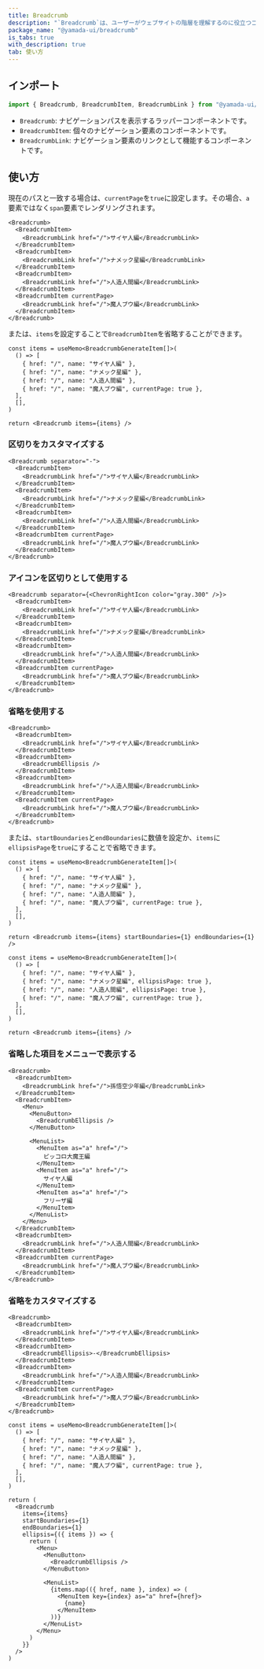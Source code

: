 ```yaml
---
title: Breadcrumb
description: "`Breadcrumb`は、ユーザーがウェブサイトの階層を理解するのに役立つコンポーネントです。"
package_name: "@yamada-ui/breadcrumb"
is_tabs: true
with_description: true
tab: 使い方
---
```


## インポート

```ts
import { Breadcrumb, BreadcrumbItem, BreadcrumbLink } from "@yamada-ui/react"
```

- `Breadcrumb`: ナビゲーションパスを表示するラッパーコンポーネントです。
- `BreadcrumbItem`: 個々のナビゲーション要素のコンポーネントです。
- `BreadcrumbLink`: ナビゲーション要素のリンクとして機能するコンポーネントです。

## 使い方

現在のパスと一致する場合は、`currentPage`を`true`に設定します。その場合、`a`要素ではなく`span`要素でレンダリングされます。

```tsx
<Breadcrumb>
  <BreadcrumbItem>
    <BreadcrumbLink href="/">サイヤ人編</BreadcrumbLink>
  </BreadcrumbItem>
  <BreadcrumbItem>
    <BreadcrumbLink href="/">ナメック星編</BreadcrumbLink>
  </BreadcrumbItem>
  <BreadcrumbItem>
    <BreadcrumbLink href="/">人造人間編</BreadcrumbLink>
  </BreadcrumbItem>
  <BreadcrumbItem currentPage>
    <BreadcrumbLink href="/">魔人ブウ編</BreadcrumbLink>
  </BreadcrumbItem>
</Breadcrumb>
```

または、`items`を設定することで`BreadcrumbItem`を省略することができます。

```tsx functional=true
const items = useMemo<BreadcrumbGenerateItem[]>(
  () => [
    { href: "/", name: "サイヤ人編" },
    { href: "/", name: "ナメック星編" },
    { href: "/", name: "人造人間編" },
    { href: "/", name: "魔人ブウ編", currentPage: true },
  ],
  [],
)

return <Breadcrumb items={items} />
```

### 区切りをカスタマイズする

```tsx
<Breadcrumb separator="-">
  <BreadcrumbItem>
    <BreadcrumbLink href="/">サイヤ人編</BreadcrumbLink>
  </BreadcrumbItem>
  <BreadcrumbItem>
    <BreadcrumbLink href="/">ナメック星編</BreadcrumbLink>
  </BreadcrumbItem>
  <BreadcrumbItem>
    <BreadcrumbLink href="/">人造人間編</BreadcrumbLink>
  </BreadcrumbItem>
  <BreadcrumbItem currentPage>
    <BreadcrumbLink href="/">魔人ブウ編</BreadcrumbLink>
  </BreadcrumbItem>
</Breadcrumb>
```

### アイコンを区切りとして使用する

```tsx
<Breadcrumb separator={<ChevronRightIcon color="gray.300" />}>
  <BreadcrumbItem>
    <BreadcrumbLink href="/">サイヤ人編</BreadcrumbLink>
  </BreadcrumbItem>
  <BreadcrumbItem>
    <BreadcrumbLink href="/">ナメック星編</BreadcrumbLink>
  </BreadcrumbItem>
  <BreadcrumbItem>
    <BreadcrumbLink href="/">人造人間編</BreadcrumbLink>
  </BreadcrumbItem>
  <BreadcrumbItem currentPage>
    <BreadcrumbLink href="/">魔人ブウ編</BreadcrumbLink>
  </BreadcrumbItem>
</Breadcrumb>
```

### 省略を使用する

```tsx
<Breadcrumb>
  <BreadcrumbItem>
    <BreadcrumbLink href="/">サイヤ人編</BreadcrumbLink>
  </BreadcrumbItem>
  <BreadcrumbItem>
    <BreadcrumbEllipsis />
  </BreadcrumbItem>
  <BreadcrumbItem>
    <BreadcrumbLink href="/">人造人間編</BreadcrumbLink>
  </BreadcrumbItem>
  <BreadcrumbItem currentPage>
    <BreadcrumbLink href="/">魔人ブウ編</BreadcrumbLink>
  </BreadcrumbItem>
</Breadcrumb>
```

または、`startBoundaries`と`endBoundaries`に数値を設定か、`items`に`ellipsisPage`を`true`にすることで省略できます。

```tsx functional=true
const items = useMemo<BreadcrumbGenerateItem[]>(
  () => [
    { href: "/", name: "サイヤ人編" },
    { href: "/", name: "ナメック星編" },
    { href: "/", name: "人造人間編" },
    { href: "/", name: "魔人ブウ編", currentPage: true },
  ],
  [],
)

return <Breadcrumb items={items} startBoundaries={1} endBoundaries={1} />
```

```tsx functional=true
const items = useMemo<BreadcrumbGenerateItem[]>(
  () => [
    { href: "/", name: "サイヤ人編" },
    { href: "/", name: "ナメック星編", ellipsisPage: true },
    { href: "/", name: "人造人間編", ellipsisPage: true },
    { href: "/", name: "魔人ブウ編", currentPage: true },
  ],
  [],
)

return <Breadcrumb items={items} />
```

### 省略した項目をメニューで表示する

```tsx
<Breadcrumb>
  <BreadcrumbItem>
    <BreadcrumbLink href="/">孫悟空少年編</BreadcrumbLink>
  </BreadcrumbItem>
  <BreadcrumbItem>
    <Menu>
      <MenuButton>
        <BreadcrumbEllipsis />
      </MenuButton>

      <MenuList>
        <MenuItem as="a" href="/">
          ピッコロ大魔王編
        </MenuItem>
        <MenuItem as="a" href="/">
          サイヤ人編
        </MenuItem>
        <MenuItem as="a" href="/">
          フリーザ編
        </MenuItem>
      </MenuList>
    </Menu>
  </BreadcrumbItem>
  <BreadcrumbItem>
    <BreadcrumbLink href="/">人造人間編</BreadcrumbLink>
  </BreadcrumbItem>
  <BreadcrumbItem currentPage>
    <BreadcrumbLink href="/">魔人ブウ編</BreadcrumbLink>
  </BreadcrumbItem>
</Breadcrumb>
```

### 省略をカスタマイズする

```tsx
<Breadcrumb>
  <BreadcrumbItem>
    <BreadcrumbLink href="/">サイヤ人編</BreadcrumbLink>
  </BreadcrumbItem>
  <BreadcrumbItem>
    <BreadcrumbEllipsis>-</BreadcrumbEllipsis>
  </BreadcrumbItem>
  <BreadcrumbItem>
    <BreadcrumbLink href="/">人造人間編</BreadcrumbLink>
  </BreadcrumbItem>
  <BreadcrumbItem currentPage>
    <BreadcrumbLink href="/">魔人ブウ編</BreadcrumbLink>
  </BreadcrumbItem>
</Breadcrumb>
```

```tsx functional=true
const items = useMemo<BreadcrumbGenerateItem[]>(
  () => [
    { href: "/", name: "サイヤ人編" },
    { href: "/", name: "ナメック星編" },
    { href: "/", name: "人造人間編" },
    { href: "/", name: "魔人ブウ編", currentPage: true },
  ],
  [],
)

return (
  <Breadcrumb
    items={items}
    startBoundaries={1}
    endBoundaries={1}
    ellipsis={({ items }) => {
      return (
        <Menu>
          <MenuButton>
            <BreadcrumbEllipsis />
          </MenuButton>

          <MenuList>
            {items.map(({ href, name }, index) => (
              <MenuItem key={index} as="a" href={href}>
                {name}
              </MenuItem>
            ))}
          </MenuList>
        </Menu>
      )
    }}
  />
)
```
